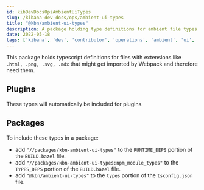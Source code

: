 ```yaml
---
id: kibDevDocsOpsAmbientUiTypes
slug: /kibana-dev-docs/ops/ambient-ui-types
title: "@kbn/ambient-ui-types"
description: A package holding type definitions for ambient file types
date: 2022-05-18
tags: ['kibana', 'dev', 'contributor', 'operations', 'ambient', 'ui', 'types']
---
```


This package holds typescript definitions for files with extensions like `.html, .png, .svg, .mdx` that might get imported by Webpack and therefore need them.

## Plugins
These types will automatically be included for plugins.

## Packages

To include these types in a package:

- add `"//packages/kbn-ambient-ui-types"` to the `RUNTIME_DEPS` portion of the `BUILD.bazel` file.
- add `"//packages/kbn-ambient-ui-types:npm_module_types"` to the `TYPES_DEPS` portion of the `BUILD.bazel` file.
- add `"@kbn/ambient-ui-types"` to the `types` portion of the `tsconfig.json` file.